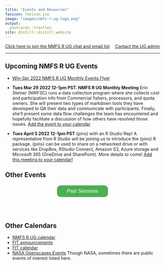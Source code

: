 ```yaml
---
title: "Events and Resources"
favicon: favicon.ico
image: "images/nmfs-r-ug-logo.png"
output:
  postcards::trestles
site: distill::distill_website
---
```


<script>
$('#button').click(function(){
    $('#wrapper').toggle();
});  
</script>
<style>
#wrapper {
  display:none
} 
.button {
  background-color: #4CAF50;
  border-radius: 12px;
  border: none;
  color: white;
  padding: 10px 32px;
  text-align: center;
  text-decoration: none;
  display: inline-block;
  font-size: 16px;
  margin: 4px 2px;
  cursor: pointer;
}
</style>

<div>
<div style="float: left">[Click here to join the NMFS R UG chat and email list](https://forms.gle/Xf8hr48SuyP1cNkn8)</div> <div style="float: right">[Contact the UG admin](https://forms.gle/GQVNLnTQ7SHCNiFZA)</div>
</div>

<p></p>
<br/>
<hr>

## Upcoming NMFS R UG Events

* [Win-Spr 2022 NMFS R UG Monthly Events Flyer](https://tinyurl.com/nmfs-rug-win-calendar)

* **Tues Mar 29 2022 12-1pm PST. NMFS R UG Monthly Meeting** Erin Steiner (NWFSC) runs a data collection program where she collects cost and participation info from Commercial fishers, processors, and quota owners. She will present two types of markdown tools they have developed to QA their data and communicate with participants. Finally, she'll present some data flow challenges the team has encountered and hopefully facilitate a discussion of how others have resolved those issues.  [Add the event to your calendar](https://calendar.google.com/event?action=TEMPLATE&tmeid=M21lc3YxdjdzM201NG9pcTRuYjNqZDJyMHQgZW1pbHkubWFya293aXR6QG5vYWEuZ292&tmsrc=emily.markowitz%40noaa.gov)
* **Tues April 5 2022 12-1pm PST** {pins} with an R Studio Rep! A representative from R Studio will be joining us to introduce the {pins} R package. {pins} can be used to share on a networked drive or with services like DropBox, RStudio Connect, Amazon S3, Azure storage and Microsoft 365 (OneDrive and SharePoint). More details to come! [Add this meeting to your calendar!](https://calendar.google.com/event?action=TEMPLATE&tmeid=NjFvcHEza2Q1aGtic3I4YXEwMHI5ZDliNnIgbm9hYS5nb3ZfNjByZm43bWw5cnBjaGw2M3ZzNGFmOW4wMThAZw&tmsrc=noaa.gov_60rfn7ml9rpchl63vs4af9n018%40group.calendar.google.com)


## Other Events




<center><button id="button" class="button">Past Sessions</button></center>
<div id="wrapper" class="open">

<br/>
  
* Recordings of the PSAW III Training Sessions are online! [Recordings of the sessions - NOAA Access only](https://sites.google.com/noaa.gov/nmfs-ost-psaw)
* Tues Mar 8 2022 12-1pm PST. NMFS R UG Monthly Meeting  Adyan Rios (SEFSC) will talk about how the SouthEast Data, Assessment, and Review (SEDAR) is dealing with confidential data used in projects on GitHub. She'll talk about various tools and processes to prevent confidential data or secrets from being committed to repos [Recording of the session - NOAA access only](https://drive.google.com/file/d/183igNEgj1qa8ea3GprBZzlfYn8z1eXPW/view?usp=sharing)
* Wed Feb 23 2022 1-5pm Eastern. PSAW III  Introduction to Mapping and Spatial Analysis in R (Kevin Stierhoff, SWFSC)
* Wed Mar 2 and 9 2022 1-4pm EDT. PSAW III Fitting Spatial and Spatiotemporal Models with sdmTMB (Eric Ward, NWFSC; Lewis Barnett)
* Wed Feb 9 2022 1-4pm EDT. PSAW III Training Sessions. Part 2. Introduction to FOSSA: Free & Open Source Software for Acoustics (R packages) (Shannon Rankin, SWFSC)
* Wed Feb 16 2022 1-3pm EDT. PSAW III Training Sessions. Creating a Data R Package  (Eli Holmes, NWFSC) [Workshop notes and video](https://rverse-tutorials.github.io/PSAW-2022/)
* Tues Feb 15 10am HI/12pm PT/3pm ET: RStudio Connect Load Testing Christine Stawitz (OST) -  We want to test the ability of the RStudio Connect instance to scale to multiple users. As such, we wanted to set up a time for us to try to use a bunch of the Shiny apps on there simultaneously. Join to learn more about the NMFS R Shiny Connect instance and see if we can break it! 
* Tues Feb 1 2022 12-1pm PST. NMFS R UG Monthly Meeting. Abby Tyrell (NEFSC) gave a presentation on workflow for the Ecosystem and Socioeconomic Profiles. [Slides NOAA access](https://docs.google.com/presentation/d/14CnVSQOp2q171obKH1gHHb1bBBblGWLsuMEkPXbFCxU/edit?usp=sharing) [AKesp report repo] (https://github.com/atyrell3/AKesp) [Recording of the session - NOAA access only](https://drive.google.com/file/d/1JDJolN2wPOQR55vE4eBiDCEAnJNTEZp9/view?usp=sharing)
* Tues Jan 4 2022 9am PST. NMFS R UG Monthly Meeting. Josh London (AFSC) will give a presentation on the {targets} package. [Meeting notes](https://github.com/nmfs-openscapes/NMFS-R-UG-Meetings/tree/main/2022-01-04-targets-package)  [Recording of the session - NOAA access only](https://drive.google.com/file/d/1D8CPg3GDqJt1jwAMn4FoVDThTViHvusr/view?usp=sharing)
* Tue Dec 14th 9am PST. NMFS R UG Special Session Kelly Mayo (NMFS Office of Science and Technology) will be giving a 1 hour tutorial and discussion about manually (via Adobe Acrobat) editing reports to be 508 compliant and talk about how we can use screen readers to check our work.  [Meeting notes](https://github.com/nmfs-openscapes/NMFS-R-UG-Meetings/blob/main/2021-12-14-508-Compliance/Readme.md) [Recording of the session - NOAA access only](https://drive.google.com/file/d/1GeHoX9Fq5GWkZmI8Ru7JTDv0V-7M3rE6/view?usp=sharing)
* Tue Dec 7th 9am PST. NMFS R UG Monthly Meeting. GitHub Actions. Eli Holmes (NWFSC) will give a brief tutorial and then NMFS R UG members will show how they are using GitHub Actions. [GitHub Actions repo](https://github.com/nmfs-openscapes/12-07-21-GitHub-Actions) [Recording of the session - NOAA access only](https://drive.google.com/file/d/1_oxKuRC-m4kzy57y3PJRfhnYIXXm5nkE/view?usp=sharing)
* Nov 16th 9am PST. NMFS R UG Monthly Meeting. Lightning Talks on Reproducible Reports and Scientific Manuscripts. [List of talks with links to slides](https://github.com/nmfs-openscapes/11-16-21-Lightning-Talks)
* NMFS R User Group. Oct 26, 2021 9am PST. NMFS R UG Monthly Meeting. [508 Compliance and R Markdown documents repo](https://github.com/nmfs-openscapes/10-26-21-508-Compliance/blob/main/README.md). [Recording of the session - NOAA access only](https://drive.google.com/file/d/1-KQd2sur0l1UxWtvl03smYR9WexdzVXZ/view?usp=sharing)
* Oct 12th 9am PST. Inaugural NMRS R UG meeting. Virtual.

</div>  

<br/><br/>

## Other Calendars

* [NMFS R UG calendar](https://calendar.google.com/calendar/embed?src=noaa.gov_60rfn7ml9rpchl63vs4af9n018%40group.calendar.google.com&ctz=America%2FLos_Angeles)
* [FIT announcements](https://noaa-fisheries-integrated-toolbox.github.io/news/)
* [FIT calendar](https://noaa-fisheries-integrated-toolbox.github.io/news/calendar/)
* [NASA Openscapes Events](https://nasa-openscapes.github.io/events.html) Though NASA, sometimes there are public events of interest listed here.




